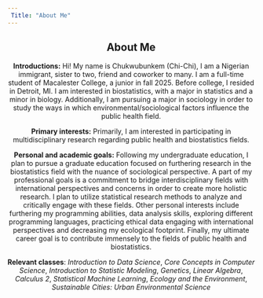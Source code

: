 ```yaml
---
 Title: "About Me"
---
```


<center> 

## About Me 

**Introductions:** Hi! My name is Chukwubunkem (Chi-Chi), I am a Nigerian immigrant, sister to two, friend and coworker to many. I am a full-time student of Macalester College, a junior in fall 2025. Before college, I resided in Detroit, MI. I am interested in biostatistics, with a major in statistics and a minor in biology. Additionally, I am pursuing a major in sociology in order to study the ways in which environmental/sociological factors influence the public health field. 

**Primary interests:** Primarily, I am interested in participating in multidisciplinary research regarding public health and biostatistics fields. 

**Personal and academic goals:** Following my undergraduate education, I plan to pursue a graduate education focused on furthering research in the biostatistics field with the nuance of sociological perspective. A part of my professional goals is a commitment to bridge interdisciplinary fields with international perspectives and concerns in order to create more holistic research.  I plan to utilize statistical research methods to analyze and critically engage with these fields. Other personal interests include furthering my programming abilities, data analysis skills, exploring different programming languages, practicing ethical data engaging with international perspectives and decreasing my ecological footprint. Finally, my ultimate career goal is to contribute immensely to the fields of public health and biostatistics.


**Relevant classes**: *Introduction to Data Science*, *Core Concepts in Computer Science*, *Introduction to Statistic Modeling*, *Genetics*, *Linear Algebra*, *Calculus 2*, *Statistical Machine Learning*, *Ecology and the Environment*, *Sustainable Cities: Urban Environmental Science*
